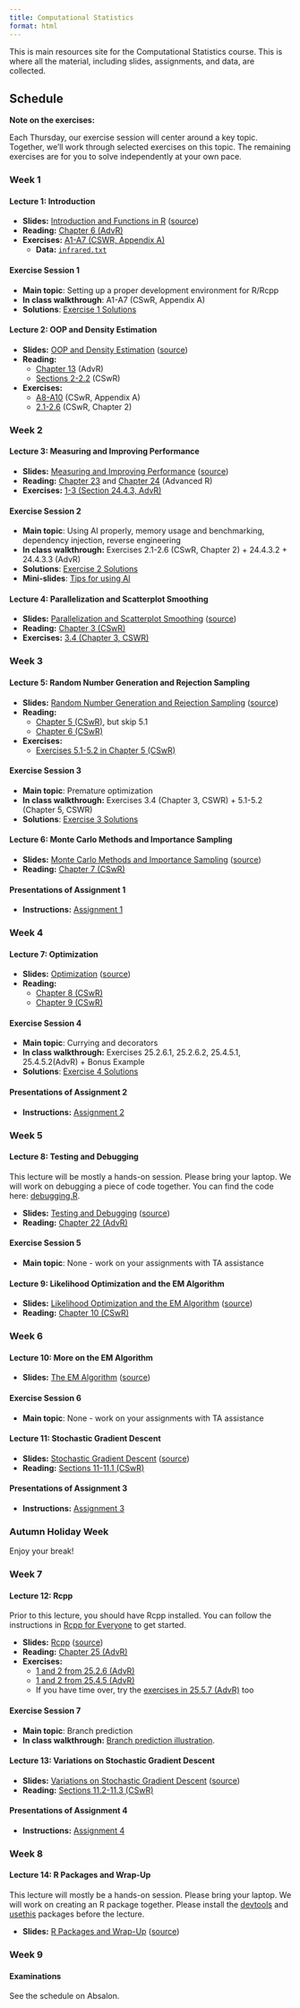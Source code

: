 ```yaml
---
title: Computational Statistics
format: html
---
```


This is main resources site for the Computational Statistics course. This is
where all the material, including slides, assignments, and data, are collected.

## Schedule

**Note on the exercises:**

Each Thursday, our exercise session will center around a key topic. Together,
we’ll work through selected exercises on this topic. The remaining exercises are
for you to solve independently at your own pace.

### Week 1

#### Lecture 1: Introduction

- **Slides:** [Introduction and Functions in R](slides/lecture1.pdf) ([source](https://github.com/math-ku/compstat/blob/main/slides/lecture1.qmd))
- **Reading:** [Chapter 6 (AdvR)](https://adv-r.hadley.nz/functions.html)
- **Exercises:**
  [A1-A7 (CSWR, Appendix
  A)](https://cswr.nrhstat.org/app-r#app-ex)
  - **Data:** [`infrared.txt`](data/infrared.txt)

#### Exercise Session 1

- **Main topic**: Setting up a proper development environment for R/Rcpp
- **In class walkthrough**: A1-A7 (CSwR, Appendix A)
- **Solutions**: [Exercise 1 Solutions](exercises/U1.qmd)

#### Lecture 2: OOP and Density Estimation

- **Slides:** [OOP and Density Estimation](slides/lecture2.pdf) ([source](https://github.com/math-ku/compstat/blob/main/slides/lecture2.qmd))
- **Reading:**
  - [Chapter 13](https://adv-r.hadley.nz/s3.html) (AdvR)
  - [Sections 2-2.2](https://cswr.nrhstat.org/density.html) (CSwR)
- **Exercises:**
  - [A8-A10](https://cswr.nrhstat.org/app-r#app-ex) (CSwR, Appendix A)
  - [2.1-2.6](https://cswr.nrhstat.org/density#density:ex) (CSwR, Chapter 2)

### Week 2

#### Lecture 3: Measuring and Improving Performance

- **Slides:** [Measuring and Improving Performance](slides/lecture3.pdf) ([source](https://github.com/math-ku/compstat/blob/main/slides/lecture3.qmd))
- **Reading:** [Chapter 23](https://adv-r.hadley.nz/perf-measure.html) and
  [Chapter 24](https://adv-r.hadley.nz/perf-improve.html) (Advanced R)
- **Exercises:**
  [1-3 (Section 24.4.3,
  AdvR)](https://adv-r.hadley.nz/perf-improve.html#exercises-71)

#### Exercise Session 2

- **Main topic**: Using AI properly, memory usage and benchmarking, dependency
  injection, reverse engineering
- **In class walkthrough:** Exercises 2.1-2.6 (CSwR, Chapter 2) + 24.4.3.2 +
  24.4.3.3 (AdvR)
- **Solutions**: [Exercise 2 Solutions](exercises/U2.qmd)
- **Mini-slides**: [Tips for using AI](slides/llm_use.pdf)

#### Lecture 4: Parallelization and Scatterplot Smoothing

- **Slides:** [Parallelization and Scatterplot Smoothing](slides/lecture4.pdf) ([source](https://github.com/math-ku/compstat/blob/main/slides/lecture4.qmd))
- **Reading:** [Chapter 3 (CSwR)](https://cswr.nrhstat.org/bivariate.html)
- **Exercises:**
  [3.4 (Chapter 3,
  CSWR)](https://cswr.nrhstat.org/bivariate#bivariate:ex)

### Week 3

#### Lecture 5: Random Number Generation and Rejection Sampling

- **Slides:**
  [Random Number Generation and Rejection
  Sampling](slides/lecture5.pdf) ([source](https://github.com/math-ku/compstat/blob/main/slides/lecture5.qmd))
- **Reading:**
  - [Chapter 5 (CSwR)](https://cswr.nrhstat.org/random-number-generation), but
    skip 5.1
  - [Chapter 6 (CSwR)](https://cswr.nrhstat.org/reject-samp)
- **Exercises:**
  - [Exercises 5.1-5.2 in Chapter 5
    (CSwR)](https://cswr.nrhstat.org/random-number-generation#univariate:ex)

#### Exercise Session 3

- **Main topic**: Premature optimization
- **In class walkthrough:** Exercises 3.4 (Chapter 3, CSWR) + 5.1-5.2 (Chapter
  5, CSWR)
- **Solutions**: [Exercise 3 Solutions](exercises/U3.qmd)

#### Lecture 6: Monte Carlo Methods and Importance Sampling

- **Slides:** [Monte Carlo Methods and Importance Sampling](slides/lecture6.pdf) ([source](https://github.com/math-ku/compstat/blob/main/slides/lecture6.qmd))
- **Reading:** [Chapter 7 (CSwR)](https://cswr.nrhstat.org/mci)

#### Presentations of Assignment 1

- **Instructions:** [Assignment 1](assignments/assignment1.html)

### Week 4

#### Lecture 7: Optimization

- **Slides:** [Optimization](slides/lecture7.pdf) ([source](https://github.com/math-ku/compstat/blob/main/slides/lecture7.qmd))
- **Reading:**
  - [Chapter 8 (CSwR)](https://cswr.nrhstat.org/likelihood-and-optimization)
  - [Chapter 9 (CSwR)](https://cswr.nrhstat.org/numopt)

#### Exercise Session 4

- **Main topic**: Currying and decorators
- **In class walkthrough:** Exercises 25.2.6.1, 25.2.6.2, 25.4.5.1,
  25.4.5.2(AdvR) + Bonus Example
- **Solutions**: [Exercise 4 Solutions](exercises/U4.qmd)


#### Presentations of Assignment 2

- **Instructions:** [Assignment 2](assignments/assignment2.html)

### Week 5

#### Lecture 8: Testing and Debugging

This lecture will be mostly a hands-on session. Please bring your laptop. We
will work on debugging a piece of code together. You can find the code here:
[debugging.R](R/debugging.R).

- **Slides:** [Testing and Debugging](slides/lecture8.pdf) ([source](https://github.com/math-ku/compstat/blob/main/slides/lecture8.qmd))
- **Reading:**
  [Chapter 22 (AdvR)](https://adv-r.hadley.nz/debugging.html#debugging)

#### Exercise Session 5

- **Main topic**: None - work on your assignments with TA assistance

#### Lecture 9: Likelihood Optimization and the EM Algorithm

- **Slides:** [Likelihood Optimization and the EM Algorithm](slides/lecture9.pdf) ([source](https://github.com/math-ku/compstat/blob/main/slides/lecture9.qmd))
- **Reading:** [Chapter 10 (CSwR)](https://cswr.nrhstat.org/em)

### Week 6

#### Lecture 10: More on the EM Algorithm

- **Slides:** [The EM Algorithm](slides/lecture10.pdf) ([source](https://github.com/math-ku/compstat/blob/main/slides/lecture10.qmd))

#### Exercise Session 6

- **Main topic**: None - work on your assignments with TA assistance

#### Lecture 11: Stochastic Gradient Descent

- **Slides:** [Stochastic Gradient Descent](slides/lecture11.pdf) ([source](https://github.com/math-ku/compstat/blob/main/slides/lecture11.qmd))
- **Reading:** [Sections 11-11.1 (CSwR)](https://cswr.nrhstat.org/stochopt)

#### Presentations of Assignment 3

- **Instructions:** [Assignment 3](assignments/assignment3.html)

### Autumn Holiday Week

Enjoy your break!

### Week 7

#### Lecture 12: Rcpp

Prior to this lecture, you should have Rcpp
installed. You can follow the instructions in
[Rcpp for Everyone](https://teuder.github.io/rcpp4everyone_en/020_install.html)
to get started.

- **Slides:** [Rcpp](slides/lecture12.pdf) ([source](https://github.com/math-ku/compstat/blob/main/slides/lecture12.qmd))
- **Reading:** [Chapter 25 (AdvR)](https://adv-r.hadley.nz/rcpp.html#rcpp)
- **Exercises:**
  - [1 and 2 from 25.2.6 (AdvR)](https://adv-r.hadley.nz/rcpp.html#exercise-started)
  - [1 and 2 from 25.4.5 (AdvR)](https://adv-r.hadley.nz/rcpp.html#exercises-73)
  - If you have time over, try the
    [exercises in 25.5.7 (AdvR)](https://adv-r.hadley.nz/rcpp.html#exercises-74)
    too

#### Exercise Session 7

- **Main topic**: Branch prediction
- **In class walkthrough:** [Branch prediction illustration](exercises/U7.qmd). 

#### Lecture 13: Variations on Stochastic Gradient Descent

- **Slides:** [Variations on Stochastic Gradient Descent](slides/lecture13.pdf) ([source](https://github.com/math-ku/compstat/blob/main/slides/lecture13.qmd))
- **Reading:**
  [Sections 11.2-11.3 (CSwR)](https://cswr.nrhstat.org/stochopt#beyond-basic-stochastic-gradient-algorithms)

#### Presentations of Assignment 4

- **Instructions:** [Assignment 4](assignments/assignment4.html)

### Week 8

#### Lecture 14: R Packages and Wrap-Up

This lecture will mostly be a hands-on session. Please bring your laptop. We
will work on creating an R package together. Please install the 
[devtools](https://cran.r-project.org/web/packages/devtools/index.html) and
[usethis](https://cran.r-project.org/web/packages/usethis/index.html) packages
before the lecture.

- **Slides:** [R Packages and Wrap-Up](slides/lecture14.pdf) ([source](https://github.com/math-ku/compstat/blob/main/slides/lecture14.qmd))

### Week 9

#### Examinations

See the schedule on Absalon.
